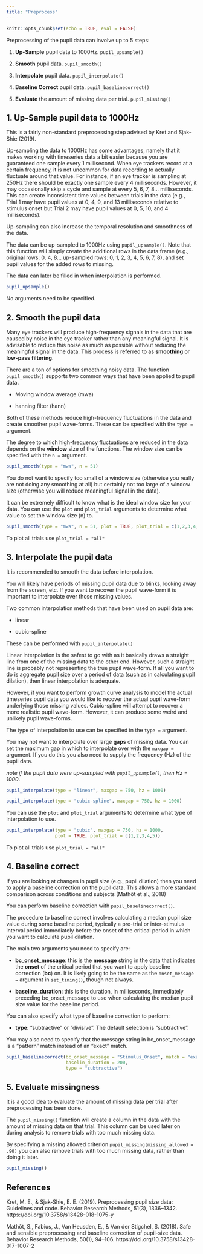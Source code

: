 ```yaml
---
title: "Preprocess"
---
```


```r
knitr::opts_chunk$set(echo = TRUE, eval = FALSE)
```

Preprocessing of the pupil data can involve up to 5 steps:

1. **Up-Sample** pupil data to 1000Hz. `pupil_upsample()`

2. **Smooth** pupil data. `pupil_smooth()`
    
3. **Interpolate** pupil data. `pupil_interpolate()`
    
4. **Baseline Correct** pupil data. `pupil_baselinecorrect()`

5. **Evaluate** the amount of missing data per trial. `pupil_missing()`

## 1. Up-Sample pupil data to 1000Hz

This is a fairly non-standard preprocessing step advised by Kret and Sjak-Shie (2019). 

Up-sampling the data to 1000Hz has some advantages, namely that it makes working with timeseries data a bit easier because you are guaranteed one sample every 1 millisecond. When eye trackers record at a certain frequency, it is not uncommon for data recording to actually fluctuate around that value. For instance, if an eye tracker is sampling at 250Hz there should be exactly one sample every 4 milliseconds. However, it may occasionally skip a cycle and sample at every 5, 6, 7, 8... milliseconds. This can create inconsistent time values between trials in the data (e.g., Trial 1 may have pupil values at 0, 4, 9, and 13 milliseconds relative to stimulus onset but Trial 2 may have pupil values at 0, 5, 10, and 4 milliseconds).

Up-sampling can also increase the temporal resolution and smoothness of the data.

The data can be up-sampled to 1000Hz using `pupil_upsample()`. Note that this function will simply create the additional rows in the data frame (e.g., original rows: 0, 4, 8... up-sampled rows: 0, 1, 2, 3, 4, 5, 6, 7, 8), and set pupil values for the added rows to missing. 

The data can later be filled in when interpolation is performed. 

```r
pupil_upsample()
```

No arguments need to be specified.

## 2. Smooth the pupil data

Many eye trackers will produce high-frequency signals in the data that are caused by noise in the eye tracker rather than any meaningful signal. It is advisable to reduce this noise as much as possible without reducing the meaningful signal in the data. This process is referred to as **smoothing** or **low-pass filtering**. 

There are a ton of options for smoothing noisy data. The function `pupil_smooth()` supports two common ways that have been applied to pupil data.

- Moving window average (mwa)

- hanning filter (hann)

Both of these methods reduce high-frequency fluctuations in the data and create smoother pupil wave-forms. These can be specified with the `type = ` argument.

The degree to which high-frequency fluctuations are reduced in the data depends on the **window** size of the functions. The window size can be specified with the `n = ` argument. 

```r
pupil_smooth(type = "mwa", n = 51)
```

You do not want to specify too small of a window size (otherwise you really are not doing any smoothing at all) but certainly not too large of a window size (otherwise you will reduce meaningful signal in the data). 

It can be extremely difficult to know what is the ideal window size for your data. You can use the `plot` and `plot_trial` arguments to determine what value to set the window size (n) to.

```r
pupil_smooth(type = "mwa", n = 51, plot = TRUE, plot_trial = c(1,2,3,4,5))
```

To plot all trials use `plot_trial = "all"`

## 3. Interpolate the pupil data

It is recommended to smooth the data before interpolation.

You will likely have periods of missing pupil data due to blinks, looking away from the screen, etc. If you want to recover the pupil wave-form it is important to interpolate over those missing values. 

Two common interpolation methods that have been used on pupil data are:

- linear

- cubic-spline

These can be performed with `pupil_interpolate()`

Linear interpolation is the safest to go with as it basically draws a straight line from one of the missing data to the other end. However, such a straight line is probably not representing the true pupil wave-form. If all you want to do is aggregate pupil size over a period of data (such as in calculating pupil dilation), then linear interpolation is adequate.

However, if you want to perform growth curve analysis to model the actual timeseries pupil data you would like to recover the actual pupil wave-form underlying those missing values. Cubic-spline will attempt to recover a more realistic pupil wave-form. However, it can produce some weird and unlikely pupil wave-forms.

The type of interpolation to use can be specified in the `type = ` argument.

You may not want to interpolate over large **gaps** of missing data. You can set the maximum gap in which to interpolate over with the `maxgap = ` argument. If you do this you also need to supply the frequency (Hz) of the pupil data.

*note if the pupil data were up-sampled with `pupil_upsample()`, then Hz = 1000*.

```r
pupil_interpolate(type = "linear", maxgap = 750, hz = 1000)
```

```r
pupil_interpolate(type = "cubic-spline", maxgap = 750, hz = 1000)
```

You can use the `plot` and `plot_trial` arguments to determine what type of interpolation to use.

```r
pupil_interpolate(type = "cubic", maxgap = 750, hz = 1000, 
                  plot = TRUE, plot_trial = c(1,2,3,4,5))
```

To plot all trials use `plot_trial = "all"`

## 4. Baseline correct

If you are looking at changes in pupil size (e.g., pupil dilation) then you need to apply a baseline correction on the pupil data. This allows a more standard comparison across conditions and subjects (Mathôt et al., 2018)

You can perform baseline correction with `pupil_baselinecorrect()`.

The procedure to baseline correct involves calculating a median pupil size value during some baseline period, typically a pre-trial or inter-stimulus interval period immediately before the onset of the critical period in which you want to calculate pupil dilation. 

The main two arguments you need to specify are:

- **bc_onset_message**: this is the **message** string in the data that indicates the **onset** of the critical period that you want to apply baseline correction (**bc**) on. It is likely going to be the same as the `onset_message = ` argument in `set_timing()`, though not always.

- **baseline_duration**: this is the duration, in milliseconds, immediately preceding bc_onset_message to use when calculating the median pupil size value for the baseline period.

You can also specify what type of baseline correction to perform:

- **type**: "subtractive" or "divisive". The default selection is "subtractive".

You may also need to specify that the message string in bc_onset_message is a "pattern" match instead of an "exact" match.

```r
pupil_baselinecorrect(bc_onset_message = "Stimulus_Onset", match = "exact",
                      baselin_duration = 200,
                      type = "subtractive")
```

## 5. Evaluate missingness

It is a good idea to evaluate the amount of missing data per trial after preprocessing has been done. 

The `pupil_missing()` function will create a column in the data with the amount of missing data on that trial. This column can be used later on during analysis to remove trials with too much missing data.

By specifying a missing allowed criterion `pupil_missing(missing_allowed = .90)` you can also remove trials with too much missing data, rather than doing it later.

```r
pupil_missing()
```

## References

Kret, M. E., & Sjak-Shie, E. E. (2019). Preprocessing pupil size data: Guidelines and code. Behavior Research Methods, 51(3), 1336–1342. https://doi.org/10.3758/s13428-018-1075-y

Mathôt, S., Fabius, J., Van Heusden, E., & Van der Stigchel, S. (2018). Safe and sensible preprocessing and baseline correction of pupil-size data. Behavior Research Methods, 50(1), 94–106. https://doi.org/10.3758/s13428-017-1007-2


